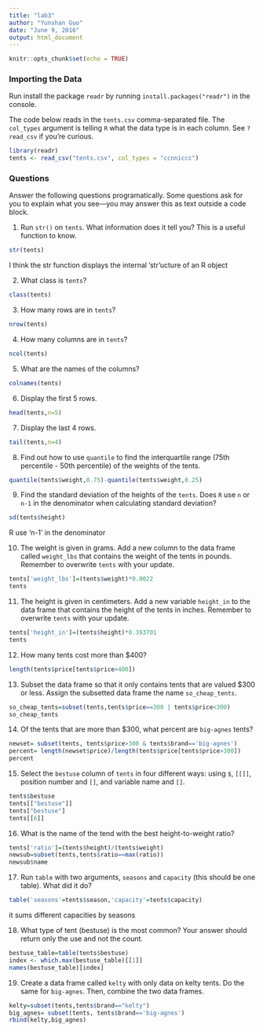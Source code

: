```yaml
---
title: "lab3"
author: "Yunshan Guo"
date: "June 9, 2016"
output: html_document
---
```


```r
knitr::opts_chunk$set(echo = TRUE)
```

### Importing the Data
Run install the package `readr` by running `install.packages("readr")` in the console.

The code below reads in the `tents.csv` comma-separated file.  The `col_types` argument is telling `R` what the data type is in each column.  See `?read_csv` if you're curious.
```r
library(readr)
tents <- read_csv("tents.csv", col_types = "ccnniccc")
```

### Questions
Answer the following questions programatically.  Some questions ask for you to explain what you see---you may answer this as text outside a code block.

1. Run `str()` on `tents`.  What information does it tell you? This is a useful function to know.
```r
str(tents)
```
I think the str function displays the internal 'str'ucture of an R object

2. What class is `tents`?
```r
class(tents)
```

3. How many rows are in `tents`?
```r
nrow(tents)
```

4. How many columns are in `tents`?
```r
ncol(tents)
```

5. What are the names of the columns?
```r
colnames(tents)
```

6. Display the first 5 rows.
```r
head(tents,n=5)
```

7. Display the last 4 rows.
```r
tail(tents,n=4)
```

8. Find out how to use `quantile` to find the interquartile range (75th percentile - 50th percentile) of the weights of the tents.
```r
quantile(tents$weight,0.75)-quantile(tents$weight,0.25)
```

9. Find the standard deviation of the heights of the `tents`.  Does `R` use `n` or `n-1` in the denominator when calculating standard deviation?
```r
sd(tents$height)
```
R use 'n-1' in the denominator

10. The weight is given in grams.  Add a new column to the data frame called `weight_lbs` that contains the weight of the tents in pounds.  Remember to overwrite `tents` with your update.
```r
tents['weight_lbs']=(tents$weight)*0.0022
tents
```

11. The height is given in centimeters.  Add a new variable `height_in` to the data frame that contains the height of the tents in inches. Remember to overwrite `tents` with your update.
```r
tents['height_in']=(tents$height)*0.393701
tents
```

12. How many tents cost more than $400?
```r
length(tents$price[tents$price>400])
```

13. Subset the data frame so that it only contains tents that are valued $300 or less.  Assign the subsetted data frame the name `so_cheap_tents`.
```r
so_cheap_tents=subset(tents,tents$price==300 | tents$price<300)
so_cheap_tents
```

14. Of the tents that are more than $300, what percent are `big-agnes` tents?
```r
newset= subset(tents, tents$price>300 & tents$brand=='big-agnes')
percent= length(newset$price)/length(tents$price[tents$price>300])
percent
```

15. Select the `bestuse` column of `tents` in four different ways: using `$`, `[[]]`, position number and `[]`, and variable name and `[]`. 
```r
tents$bestuse
tents[["bestuse"]]
tents["bestuse"]
tents[[6]]
```

16. What is the name of the tend with the best height-to-weight ratio?
```r
tents['ratio']=(tents$height)/(tents$weight)
newsub=subset(tents,tents$ratio==max(ratio))
newsub$name
```

17. Run `table` with two arguments, `seasons` and `capacity` (this should be one table).  What did it do?
```r
table('seasons'=tents$season,'capacity'=tents$capacity)
```
it sums different capacities by seasons

18. What type of tent (bestuse) is the most common? Your answer should return only the use and not the count.
```r
bestuse_table=table(tents$bestuse)
index <- which.max(bestuse_table)[[1]]
names(bestuse_table)[index]
```

19. Create a data frame called `kelty` with only data on kelty tents.  Do the same for `big-agnes`.  Then, combine the two data frames.
```r
kelty=subset(tents,tents$brand=="kelty")
big_agnes= subset(tents, tents$brand=='big-agnes')
rbind(kelty,big_agnes)
```

